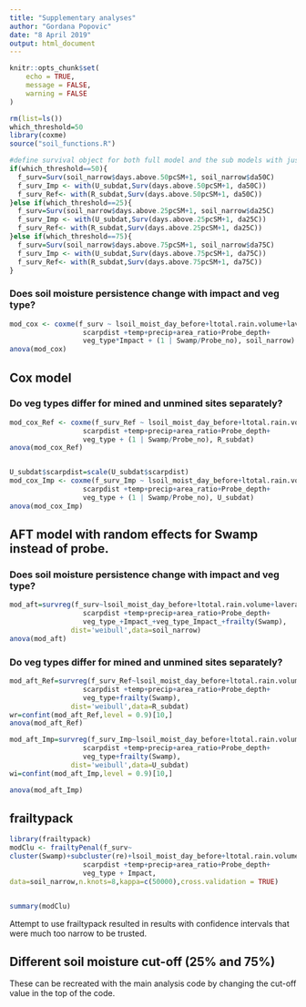 ```yaml
---
title: "Supplementary analyses"
author: "Gordana Popovic"
date: "8 April 2019"
output: html_document
---
```


```r
knitr::opts_chunk$set(
	echo = TRUE,
	message = FALSE,
	warning = FALSE
)
```




```r
rm(list=ls())
which_threshold=50
library(coxme)
source("soil_functions.R")

#define survival object for both full model and the sub models with just ref or undermined
if(which_threshold==50){
  f_surv=Surv(soil_narrow$days.above.50pcSM+1, soil_narrow$da50C)
  f_surv_Imp <- with(U_subdat,Surv(days.above.50pcSM+1, da50C))
  f_surv_Ref<- with(R_subdat,Surv(days.above.50pcSM+1, da50C))
}else if(which_threshold==25){
  f_surv=Surv(soil_narrow$days.above.25pcSM+1, soil_narrow$da25C)
  f_surv_Imp <- with(U_subdat,Surv(days.above.25pcSM+1, da25C))
  f_surv_Ref<- with(R_subdat,Surv(days.above.25pcSM+1, da25C))
}else if(which_threshold==75){
  f_surv=Surv(soil_narrow$days.above.75pcSM+1, soil_narrow$da75C)
  f_surv_Imp <- with(U_subdat,Surv(days.above.75pcSM+1, da75C))
  f_surv_Ref<- with(R_subdat,Surv(days.above.75pcSM+1, da75C))
}

```

### Does soil moisture persistence change with impact and veg type?


```r
mod_cox <- coxme(f_surv ~ lsoil_moist_day_before+ltotal.rain.volume+laverage.days.no.rain+
                  scarpdist +temp+precip+area_ratio+Probe_depth+
                  veg_type*Impact + (1 | Swamp/Probe_no), soil_narrow)
anova(mod_cox)
```


## Cox model
### Do veg types differ for mined and unmined sites separately?


```r

mod_cox_Ref <- coxme(f_surv_Ref ~ lsoil_moist_day_before+ltotal.rain.volume+laverage.days.no.rain+
                  scarpdist +temp+precip+area_ratio+Probe_depth+
                  veg_type + (1 | Swamp/Probe_no), R_subdat)
anova(mod_cox_Ref)



```




```r

U_subdat$scarpdist=scale(U_subdat$scarpdist)
mod_cox_Imp <- coxme(f_surv_Imp ~ lsoil_moist_day_before+ltotal.rain.volume+laverage.days.no.rain+
                  scarpdist +temp+precip+area_ratio+Probe_depth+
                  veg_type + (1 | Swamp/Probe_no), U_subdat)
anova(mod_cox_Imp)

```

## AFT model with random effects for Swamp instead of probe.

### Does soil moisture persistence change with impact and veg type?



```r

mod_aft=survreg(f_surv~lsoil_moist_day_before+ltotal.rain.volume+laverage.days.no.rain+
                  scarpdist +temp+precip+area_ratio+Probe_depth+
                  veg_type_+Impact_+veg_type_Impact_+frailty(Swamp),
               dist='weibull',data=soil_narrow)
anova(mod_aft)
```



### Do veg types differ for mined and unmined sites separately?


```r
mod_aft_Ref=survreg(f_surv_Ref~lsoil_moist_day_before+ltotal.rain.volume+laverage.days.no.rain+
                  scarpdist +temp+precip+area_ratio+Probe_depth+
                  veg_type+frailty(Swamp),
               dist='weibull',data=R_subdat)
wr=confint(mod_aft_Ref,level = 0.9)[10,]
anova(mod_aft_Ref)


```




```r
mod_aft_Imp=survreg(f_surv_Imp~lsoil_moist_day_before+ltotal.rain.volume+laverage.days.no.rain+
                  scarpdist +temp+precip+area_ratio+Probe_depth+
                  veg_type+frailty(Swamp),
               dist='weibull',data=U_subdat)
wi=confint(mod_aft_Imp,level = 0.9)[10,]

anova(mod_aft_Imp)

```


##  frailtypack

```r
library(frailtypack)
modClu <- frailtyPenal(f_surv~
cluster(Swamp)+subcluster(re)+lsoil_moist_day_before+ltotal.rain.volume+laverage.days.no.rain+
                  scarpdist +temp+precip+area_ratio+Probe_depth+
                  veg_type + Impact,
data=soil_narrow,n.knots=8,kappa=c(50000),cross.validation = TRUE)


summary(modClu)
```

Attempt to use frailtypack resulted in results with confidence intervals that were much too narrow to be trusted.


## Different soil moisture cut-off (25% and 75%)

These can be recreated with the main analysis code by changing the cut-off value in the top of the code.











